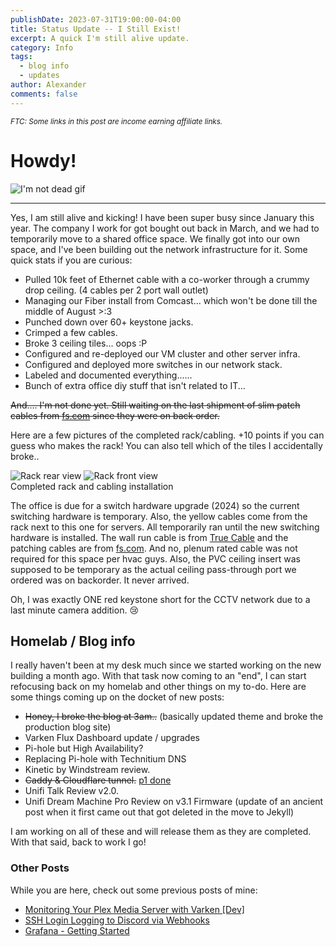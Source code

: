 ```yaml
---
publishDate: 2023-07-31T19:00:00-04:00
title: Status Update -- I Still Exist!
excerpt: A quick I'm still alive update.
category: Info
tags:
  - blog info
  - updates
author: Alexander
comments: false
---
```


<sub class="flex mb-8 mt-8 justify-center">*FTC: Some links in this post are income earning affiliate links.*</sub>

# Howdy!

<div class="flex justify-center">
  <img src="https://media.giphy.com/media/v1.Y2lkPTc5MGI3NjExcGQ5a3BnM3A4Z2cyb296Ynk2NGQ2MTU4eWFlZjR3aWdybXRydTVncCZlcD12MV9pbnRlcm5hbF9naWZfYnlfaWQmY3Q9Zw/l1KtYG8BndKBmWrM4/giphy.gif" alt="I'm not dead gif" />
</div>

<hr />

Yes, I am still alive and kicking! I have been super busy since January this year. The company I work for got bought out back in March, and we had to temporarily move to a shared office space. We finally got into our own space, and I've been building out the network infrastructure for it. Some quick stats if you are curious:

- Pulled 10k feet of Ethernet cable with a co-worker through a crummy drop ceiling. (4 cables per 2 port wall outlet)
- Managing our Fiber install from Comcast... which won't be done till the middle of August >:3
- Punched down over 60+ keystone jacks.
- Crimped a few cables.
- Broke 3 ceiling tiles... oops :P
- Configured and re-deployed our VM cluster and other server infra.
- Configured and deployed more switches in our network stack.
- Labeled and documented everything......
- Bunch of extra office diy stuff that isn't related to IT...

~~And.... I'm not done yet. Still waiting on the last shipment of slim patch cables from [fs.com](https://fs.com) since they were on back order.~~

Here are a few pictures of the completed rack/cabling. +10 points if you can guess who makes the rack! You can also tell which of the tiles I accidentally broke..

<div class="flex flex-col md:flex-row gap-4 items-center justify-center">
  <Image src={RACK_DONE_REAR} width={400} height={600} alt="Rack rear view" class="max-w-full w-[300px] md:w-[400px]" />
  <Image src={RACK_DONE} width={400} height={600} alt="Rack front view" class="max-w-full w-[300px] md:w-[400px]" />
</div>
<ImgDesc>Completed rack and cabling installation</ImgDesc>

The office is due for a switch hardware upgrade (2024) so the current switching hardware is temporary. Also, the yellow cables come from the rack next to this one for servers. All temporarily ran until the new switching hardware is installed. The wall run cable is from [True Cable](https://amzn.to/49sty01) and the patching cables are from [fs.com](https://fs.com). And no, plenum rated cable was not required for this space per hvac guys. Also, the PVC ceiling insert was supposed to be temporary as the actual ceiling pass-through port we ordered was on backorder. It never arrived. 

Oh, I was exactly ONE red keystone short for the CCTV network due to a last minute camera addition. :cry:

## Homelab / Blog info

I really haven't been at my desk much since we started working on the new building a month ago. With that task now coming to an "end", I can start refocusing back on my homelab and other things on my to-do. Here are some things coming up on the docket of new posts:

- ~~Honey, I broke the blog at 3am..~~ (basically updated theme and broke the production blog site)
- Varken Flux Dashboard update / upgrades
- Pi-hole but High Availability?
- Replacing Pi-hole with Technitium DNS
- Kinetic by Windstream review.
- ~~Caddy & Cloudflare tunnel.~~ [p1 done](/posts/2023/12/04/caddyguide-part1/)
- Unifi Talk Review v2.0.
- Unifi Dream Machine Pro Review on v3.1 Firmware (update of an ancient post when it first came out that got deleted in the move to Jekyll)

I am working on all of these and will release them as they are completed. With that said, back to work I go!

### Other Posts

While you are here, check out some previous posts of mine:

- [Monitoring Your Plex Media Server with Varken [Dev]](/posts/2022/12/04/MonitoringMediaVarken/)
- [SSH Login Logging to Discord via Webhooks](/posts/2022/07/02/LoggingSSHtoDiscord/)
- [Grafana - Getting Started](/posts/2022/07/22/Grafana-GettingStarted/) 